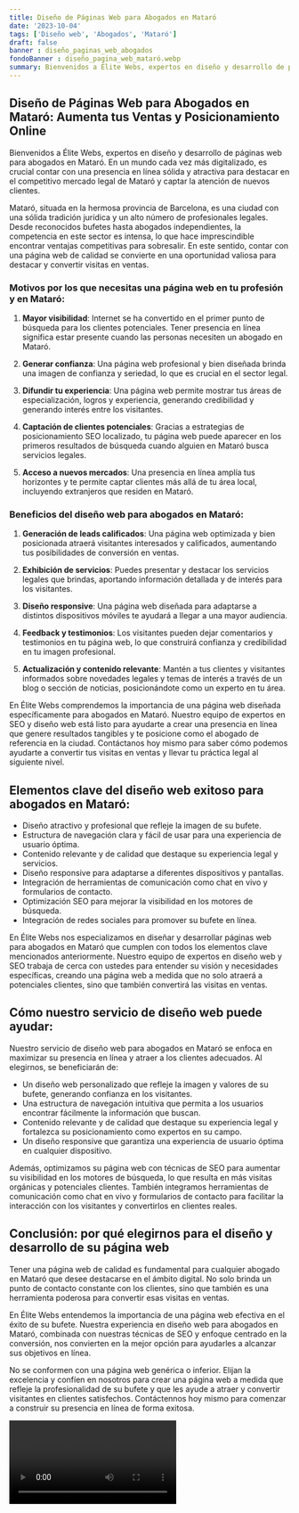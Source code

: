 ```yaml
---
title: Diseño de Páginas Web para Abogados en Mataró
date: '2023-10-04'
tags: ['Diseño web', 'Abogados', 'Mataró']
draft: false
banner : diseño_paginas_web_abogados
fondoBanner : diseño_pagina_web_mataró.webp
summary: Bienvenidos a Élite Webs, expertos en diseño y desarrollo de páginas web para abogados en Mataró. En un mundo cada vez más digitalizado, es crucial contar con una presencia en línea sólida y atractiva para destacar en el competitivo mercado legal de Mataró y captar la atención de nuevos clientes.
---
```


## Diseño de Páginas Web para Abogados en Mataró: Aumenta tus Ventas y Posicionamiento Online

Bienvenidos a Élite Webs, expertos en diseño y desarrollo de páginas web para abogados en Mataró. En un mundo cada vez más digitalizado, es crucial contar con una presencia en línea sólida y atractiva para destacar en el competitivo mercado legal de Mataró y captar la atención de nuevos clientes.

Mataró, situada en la hermosa provincia de Barcelona, es una ciudad con una sólida tradición jurídica y un alto número de profesionales legales. Desde reconocidos bufetes hasta abogados independientes, la competencia en este sector es intensa, lo que hace imprescindible encontrar ventajas competitivas para sobresalir. En este sentido, contar con una página web de calidad se convierte en una oportunidad valiosa para destacar y convertir visitas en ventas.

### Motivos por los que necesitas una página web en tu profesión y en Mataró:

1. **Mayor visibilidad**: Internet se ha convertido en el primer punto de búsqueda para los clientes potenciales. Tener presencia en línea significa estar presente cuando las personas necesiten un abogado en Mataró. 

2. **Generar confianza**: Una página web profesional y bien diseñada brinda una imagen de confianza y seriedad, lo que es crucial en el sector legal.

3. **Difundir tu experiencia**: Una página web permite mostrar tus áreas de especialización, logros y experiencia, generando credibilidad y generando interés entre los visitantes.

4. **Captación de clientes potenciales**: Gracias a estrategias de posicionamiento SEO localizado, tu página web puede aparecer en los primeros resultados de búsqueda cuando alguien en Mataró busca servicios legales.

5. **Acceso a nuevos mercados**: Una presencia en línea amplía tus horizontes y te permite captar clientes más allá de tu área local, incluyendo extranjeros que residen en Mataró.

### Beneficios del diseño web para abogados en Mataró:

1. **Generación de leads calificados**: Una página web optimizada y bien posicionada atraerá visitantes interesados ​​y calificados, aumentando tus posibilidades de conversión en ventas.

2. **Exhibición de servicios**: Puedes presentar y destacar los servicios legales que brindas, aportando información detallada y de interés para los visitantes.

3. **Diseño responsive**: Una página web diseñada para adaptarse a distintos dispositivos móviles te ayudará a llegar a una mayor audiencia.

4. **Feedback y testimonios**: Los visitantes pueden dejar comentarios y testimonios en tu página web, lo que construirá confianza y credibilidad en tu imagen profesional.

5. **Actualización y contenido relevante**: Mantén a tus clientes y visitantes informados sobre novedades legales y temas de interés a través de un blog o sección de noticias, posicionándote como un experto en tu área.

En Élite Webs comprendemos la importancia de una página web diseñada específicamente para abogados en Mataró. Nuestro equipo de expertos en SEO y diseño web está listo para ayudarte a crear una presencia en línea que genere resultados tangibles y te posicione como el abogado de referencia en la ciudad. Contáctanos hoy mismo para saber cómo podemos ayudarte a convertir tus visitas en ventas y llevar tu práctica legal al siguiente nivel.

<GifSeo />

<Cta />

## Elementos clave del diseño web exitoso para abogados en Mataró:

- Diseño atractivo y profesional que refleje la imagen de su bufete.
- Estructura de navegación clara y fácil de usar para una experiencia de usuario óptima.
- Contenido relevante y de calidad que destaque su experiencia legal y servicios.
- Diseño responsive para adaptarse a diferentes dispositivos y pantallas.
- Integración de herramientas de comunicación como chat en vivo y formularios de contacto.
- Optimización SEO para mejorar la visibilidad en los motores de búsqueda.
- Integración de redes sociales para promover su bufete en línea.

En Élite Webs nos especializamos en diseñar y desarrollar páginas web para abogados en Mataró que cumplen con todos los elementos clave mencionados anteriormente. Nuestro equipo de expertos en diseño web y SEO trabaja de cerca con ustedes para entender su visión y necesidades específicas, creando una página web a medida que no solo atraerá a potenciales clientes, sino que también convertirá las visitas en ventas.

## Cómo nuestro servicio de diseño web puede ayudar:

Nuestro servicio de diseño web para abogados en Mataró se enfoca en maximizar su presencia en línea y atraer a los clientes adecuados. Al elegirnos, se beneficiarán de:

- Un diseño web personalizado que refleje la imagen y valores de su bufete, generando confianza en los visitantes.
- Una estructura de navegación intuitiva que permita a los usuarios encontrar fácilmente la información que buscan.
- Contenido relevante y de calidad que destaque su experiencia legal y fortalezca su posicionamiento como expertos en su campo.
- Un diseño responsive que garantiza una experiencia de usuario óptima en cualquier dispositivo.

Además, optimizamos su página web con técnicas de SEO para aumentar su visibilidad en los motores de búsqueda, lo que resulta en más visitas orgánicas y potenciales clientes. También integramos herramientas de comunicación como chat en vivo y formularios de contacto para facilitar la interacción con los visitantes y convertirlos en clientes reales.

## Conclusión: por qué elegirnos para el diseño y desarrollo de su página web

Tener una página web de calidad es fundamental para cualquier abogado en Mataró que desee destacarse en el ámbito digital. No solo brinda un punto de contacto constante con los clientes, sino que también es una herramienta poderosa para convertir esas visitas en ventas.

En Élite Webs entendemos la importancia de una página web efectiva en el éxito de su bufete. Nuestra experiencia en diseño web para abogados en Mataró, combinada con nuestras técnicas de SEO y enfoque centrado en la conversión, nos convierten en la mejor opción para ayudarles a alcanzar sus objetivos en línea.

No se conformen con una página web genérica o inferior. Elijan la excelencia y confíen en nosotros para crear una página web a medida que refleje la profesionalidad de su bufete y que les ayude a atraer y convertir visitantes en clientes satisfechos. Contáctennos hoy mismo para comenzar a construir su presencia en línea de forma exitosa.

<Video />

<CtaBot job='Abogados' city='Mataró'/>

<Gmaps query='Mataró+españa+maps' />